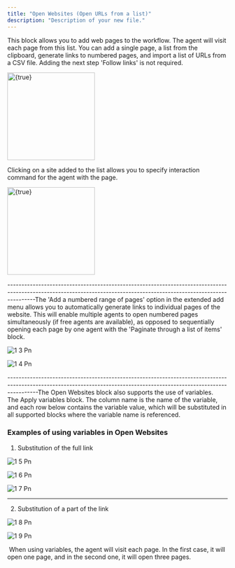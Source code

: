 ```yaml
---
title: "Open Websites (Open URLs from a list)"
description: "Description of your new file."
---
```


This block allows you to add web pages to the workflow. The agent will visit each page from this list. You can add a single page, a list from the clipboard, generate links to numbered pages, and import a list of URLs from a CSV file. Adding the next step 'Follow links' is not required.

<img
  height="200"
  src="1-1.png"
  alt={true}
  title={true}
/>

Clicking on a site added to the list allows you to specify interaction command for the agent with the page. 

<img
  height="200"
  src="Blocks/imgs/1-2.png"
  alt={true}
  title={true}
/>

----------------------------------------------------------------------------------------------------------------------------------------------------------------------The 'Add a numbered range of pages' option in the extended add menu allows you to automatically generate links to individual pages of the website. This will enable multiple agents to open numbered pages simultaneously (if free agents are available), as opposed to sequentially opening each page by one agent with the 'Paginate through a list of items' block.

![1 3 Pn](/Blocks/imgs/1-3.png)

![1 4 Pn](/Blocks/imgs/1-4.png)

-----------------------------------------------------------------------------------------------------------------------------------------------------------------------The Open Websites block also supports the use of variables. \
The Apply variables block. The column name is the name of the variable, and each row below contains the variable value, which will be substituted in all supported blocks where the variable name is referenced. 

### Examples of using variables in Open Websites 

1. Substitution of the full link

![1 5 Pn](/Blocks/imgs/1-5.png)

![1 6 Pn](/Blocks/imgs/1-6.png)

![1 7 Pn](/Blocks/imgs/1-7.png)

-----------------------------------------------------------------------------------------------------------------------------------------------------------------------
2. Substitution of a part of the link 

![1 8 Pn](/Blocks/imgs/1-8.png)

![1 9 Pn](/Blocks/imgs/1-9.png)

 When using variables, the agent will visit each page. In the first case, it will open one page, and in the second one, it will open three pages. 